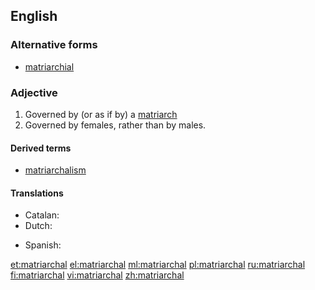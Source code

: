 ==English==

===Alternative forms===
* [[matriarchial]]

===Adjective===
{{en-adj}}

# Governed by (or as if by) a [[matriarch]]
# Governed by females, rather than by males.

====Derived terms====
* [[matriarchalism]]

====Translations====
{{trans-top|governed by a matriarch}}
* Catalan: {{t|ca|matriarcal}}
* Dutch: {{t|nl|matriarchaal}}
{{trans-mid}}
* Spanish: {{t+|es|matriarcal}}
{{trans-bottom}}

[[et:matriarchal]]
[[el:matriarchal]]
[[ml:matriarchal]]
[[pl:matriarchal]]
[[ru:matriarchal]]
[[fi:matriarchal]]
[[vi:matriarchal]]
[[zh:matriarchal]]